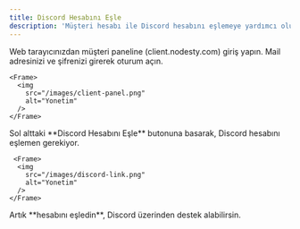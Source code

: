 ```yaml
---
title: Discord Hesabını Eşle
description: 'Müşteri hesabı ile Discord hesabını eşlemeye yardımcı olur.'
---
```


<Steps>
  <Step title="Müşteri Paneline Giriş">
    Web tarayıcınızdan müşteri paneline (client.nodesty.com) giriş yapın. Mail adresinizi ve şifrenizi girerek oturum açın.

    <Frame>
      <img
        src="/images/client-panel.png"
        alt="Yonetim"
      />
    </Frame>

  </Step>
  <Step title="Discord Hesabını Eşle">
    Sol alttaki **Discord Hesabını Eşle** butonuna basarak, Discord hesabını eşlemen gerekiyor.

     <Frame>
      <img
        src="/images/discord-link.png"
        alt="Yonetim"
      />
    </Frame>

  </Step>
  <Step title="Hesap Eşleme Tamamlandı">
    Artık **hesabını eşledin**, Discord üzerinden destek alabilirsin.
  </Step>
</Steps>
